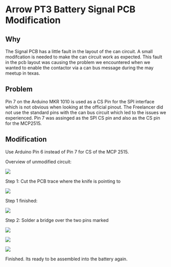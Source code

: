 # Arrow PT3 Battery Signal PCB Modification

## Why

The Signal PCB has a little fault in the layout of the can circuit. A small modifcation is needed to make the can circuit work as expected. This fault in the pcb layout was causing the problem we encountered when we wanted to enable the contactor via a can bus message during the may meetup in texas.

## Problem

Pin 7 on the Arduino MKR 1010 is used as a CS Pin for the SPI interface which is not obvious when looking at the official pinout. The Freelancer did not use the standard pins with the can bus circuit which led to the issues we experienced. Pin 7 was assinged as the SPI CS pin and also as the CS pin for the MCP2515.

## Modification

Use Arduino Pin 6 instead of Pin 7 for CS of the MCP 2515.

Overview of unmodified circuit:

![](https://holocron.so/uploads/cc43d8fc-img-20240709-121717403.jpg.jpeg)

Step 1: Cut the PCB trace where the knife is pointing to

![](https://holocron.so/uploads/a23eb4e0-img-20240709-121740744.jpg.jpeg)

Step 1 finished:

![](https://holocron.so/uploads/22c8657b-img-20240709-121917653-2.jpg.jpeg)

Step 2: Solder a bridge over the two pins marked 

![](https://holocron.so/uploads/36eb5cdf-img-20240709-122034632-2.jpg.jpeg)


![](https://holocron.so/uploads/66e7651b-img-20240709-122051713-2.jpg.jpeg)


![](https://holocron.so/uploads/27a50248-img-20240709-122114234-2.jpg.jpeg)

Finished. Its ready to be assembled into the battery again.